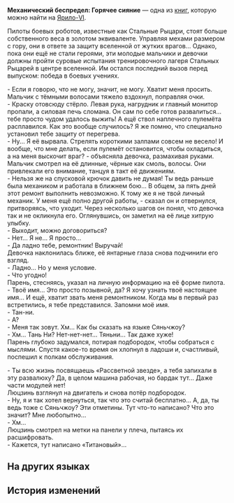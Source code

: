 {{Книга Инфобокс
|id           = 260
|Название     = Механический беспредел: Горячее сияние
|Изображение  = Item Jarilo-VI Readable 2.png
|Мир          = Ярило-VI
|Томов        = 1
|Автор        = <!--нужно добавить-->
|Описание     = Фантастический роман, который внезапно приобрёл популярность во всём Белобоге, описывающий историю людей из будущего, сражающихся с монстрами с помощью огромных машин. Отражает культ Двигателя созидания.
|Том1         = {{tx}}
|Источник1    = {{tx|Отсутствует источник}}
|Персонажи    = 
|Фракции      = 
}}
'''Механический беспредел: Горячее сияние''' — одна из [[Книги|книг]], которую можно найти на [[Ярило-VI]].
<!--
==Получение==
<gallery>
Книга НАЗВАНИЕ.png|НАЗВАНИЕ
Локация НАЗВАНИЕ.png|Расположение на карте. Ближайший пространственный якорь «[[НАЗВАНИЕ]]»
</gallery>
-->
''{{Размер|-2|*Фэнтезийный роман, внезапно ставший популярным в Белобоге, описывает цивилизацию будущего, которая использует огромные машины для сражения с монстрами. Это выдержка из последней главы первой книги*}}''

Пилоты боевых роботов, известные как Стальные Рыцари, стоят больше собственного веса в золотом эквиваленте. Управляя мехами размером с гору, они в ответе за защиту вселенной от жутких врагов... Однако, пока они ещё не стали героями, эти молодые мальчики и девочки должны пройти суровые испытания тренировочного лагеря Стальных Рыцарей в центре вселенной. Им остался последний вызов перед выпуском: победа в боевых учениях.


- Если я говорю, что не могу, значит, не могу. Хватит меня просить.<br />
Мальчик с тёмными волосами тяжело вздохнул, поправляя очки.<br />
- Краску отовсюду стёрло. Левая рука, нагрудник и главный монитор пропали, а силовая печь сломана. Он сам по себе готов развалиться... тебе просто чудом удалось выжить! А ещё ствол наплечного пулемёта расплавился. Как это вообще случилось? Я же помню, что специально установил тебе защиту от перегрева.<br />
- Ну... Я её вырвала. Стрелять короткими залпами совсем не весело! И вообще, что мне делать, если пулемёт остановится, чтобы охладиться, а на меня выскочит враг? - объясняла девочка, размахивая руками. Мальчик смотрел на её длинные, чёрные как смоль, волосы. Они привлекали его внимание, танцуя в такт её движениям.<br />
- Нельзя же на спусковой крючок давить не думая! Ты ведь раньше была механиком и работала в ближнем бою... В общем, за пять дней этот ремонт выполнить невозможно. К тому же я не твой личный механик. У меня ещё полно другой работы, - сказал он и отвернулся, притворяясь, что уходит. Через несколько шагов он понял, что девочка так и не окликнула его. Оглянувшись, он заметил на её лице хитрую улыбку.<br />
- Выходит, можно договориться?<br />
- Нет... Я не... Я просто...<br />
- Да ладно тебе, ремонтник! Выручай!<br />
Девочка наклонилась ближе, её янтарные глаза снова подчинили его взгляд.<br />
- Ладно... Но у меня условие.<br />
- Что угодно!<br />
Парень, стесняясь, указал на личную информацию на её форме пилота.<br />
- Твоё имя... Это просто позывной, да? Я хочу узнать твоё настоящее имя... И ещё, хватит звать меня ремонтником. Когда мы в первый раз встретились, я тебе представился. Запомни моё имя.<br />
- Тан-ни.<br />
- А?<br />
- Меня так зовут. Хм... Как бы сказать на языке Сяньчжоу?<br />
- Хм... Тань Ни? Нет-нет-нет... Тяньни... Так даже хуже!<br />
Парень глубоко задумался, потирая подбородок, чтобы собраться с мыслями. Спустя какое-то время он хлопнул в ладоши и, счастливый, поспешил к полкам обслуживания.


- Ты всю жизнь посвящаешь «Рассветной звезде», а тебя запихали в эту развалюху? Да, в целом машина рабочая, но бардак тут... Даже части модулей нет!<br />
Люцзинь взглянул на двигатель и снова потёр подбородок.<br />
- Ну, я и так хотел вернуться, так что это считай бесплатно... А, да, ты ведь тоже с Сяньчжоу? Эти отметины. Тут что-то написано? Что это значит? Мне любопытно...<br />
- Хм...<br />
Люцзинь смотрел на метки на панели у плеча, пытаясь их расшифровать.<br />
- Кажется, тут написано «Титановый»...

==На других языках==
{{На других языках
|en   = ''Mech Mayhem: Hot-Blooded Radiance''
|zhs  = 《机甲乱斗：热血闪耀》
|zht  = 《機甲亂鬥：熱血閃耀》
|ja   = 『機甲大乱闘：熱血の輝き』
|ko   = ≪기갑 난투: 열혈의 빛≫
|es   = «Caos mecánico: Brillo de sangre caliente»
|fr   = ''Les Mécanautes : Lueur au sang chaud''
|ru   = Механический беспредел: Горячее сияние
|th   = "สงครามหุ่นยนต์หุ้มเกราะ: เลือดร้อนที่เปล่งประกาย"
|vi   = Robot Chiến Đấu: Nhiệt Huyết Bừng Bừng
|de   = „Mech-Chaos: Strahlende Weißglut“
|id   = "Pertempuran Mecha: Semangat Bergelora"
|pt   = "Caos mecânico: Radiância Ardente"
}}

==История изменений==
{{История изменений|2.7}}